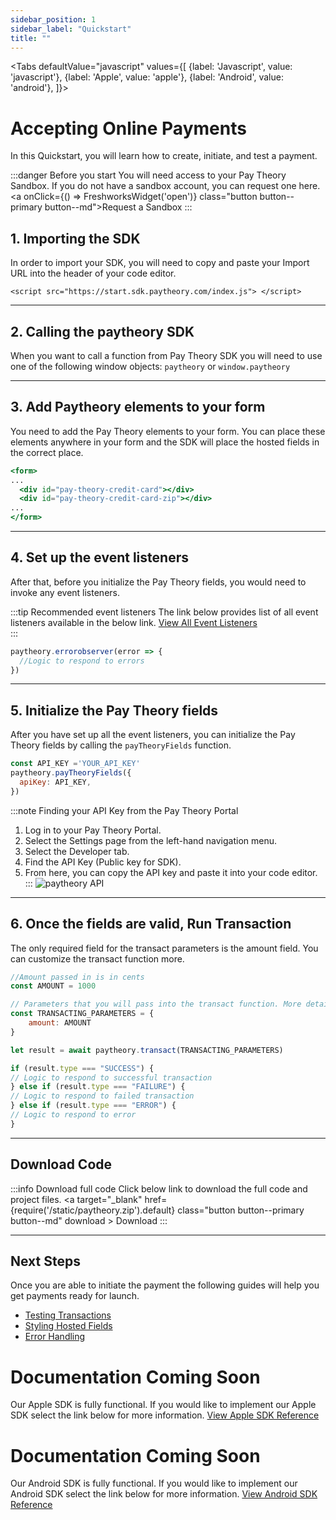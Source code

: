 ```yaml
---
sidebar_position: 1
sidebar_label: "Quickstart"
title: ""
---
```



<Tabs
  defaultValue="javascript"
  values={[
    {label: 'Javascript', value: 'javascript'},
    {label: 'Apple', value: 'apple'},
    {label: 'Android', value: 'android'},
  ]}>
  
  <TabItem value="javascript">

# Accepting Online Payments
In this Quickstart, you will learn how to create, initiate, and test a payment.

:::danger Before you start
You will need access to your Pay Theory Sandbox. If you do not have a sandbox account, you can request one here.
<a onClick={() => FreshworksWidget('open')} class="button button--primary button--md">Request a Sandbox </a>
:::

## 1. Importing the SDK
In order to import your SDK, you will need to copy and paste your Import URL into the header of your code editor.

```
<script src="https://start.sdk.paytheory.com/index.js"> </script>
```
***

## 2. Calling the paytheory SDK
When you want to call a function from Pay Theory SDK you will need to use one of the following window objects:
` paytheory ` or ` window.paytheory `
***

## 3. Add Paytheory elements to your form 
You need to add the Pay Theory elements to your form. You can place these elements anywhere in your form and the SDK will place the hosted fields in the correct place.

```jsx
<form>
...
  <div id="pay-theory-credit-card"></div>
  <div id="pay-theory-credit-card-zip"></div>
...
</form>
```
***

## 4. Set up the event listeners
After that, before you initialize the Pay Theory fields, you would need to invoke any event listeners.

:::tip  Recommended event listeners
The link below provides list of all event listeners available in the below link.
<a href= "../../tutorial-extras/WEB/EVENT_LISTENERS" class="button button--primary button--md">View All Event Listeners</a>  
:::

```jsx
paytheory.errorobserver(error => {
  //Logic to respond to errors
})
```
***

## 5. Initialize the Pay Theory fields
After you have set up all the event listeners, you can initialize the Pay Theory fields by calling the 
` payTheoryFields `  function.

```jsx
const API_KEY ='YOUR_API_KEY'
paytheory.payTheoryFields({
  apiKey: API_KEY,
})
```
:::note Finding your API Key from the Pay Theory Portal
1. Log in to your Pay Theory Portal.
2. Select the Settings page from the left-hand navigation menu.
3. Select the Developer tab.
4. Find the API Key (Public key for SDK).
5. From here, you can copy the API key and paste it into your code editor.
:::
<img src="/img/paytheory-API.jpg" alt="paytheory API" ></img>

***

## 6. Once the fields are valid, Run Transaction
The only required field for the transact parameters is the amount field. You can customize the transact function more.
```jsx
//Amount passed in is in cents
const AMOUNT = 1000

// Parameters that you will pass into the transact function. More details below.
const TRANSACTING_PARAMETERS = { 
    amount: AMOUNT
}

let result = await paytheory.transact(TRANSACTING_PARAMETERS)

if (result.type === "SUCCESS") {
// Logic to respond to successful transaction
} else if (result.type === "FAILURE") {
// Logic to respond to failed transaction
} else if (result.type === "ERROR") {
// Logic to respond to error
}
```
***


## Download Code
:::info Download full code
Click below link to download the full code and project files.
<a  target="\_blank" href={require('/static/paytheory.zip').default}  class="button button--primary button--md" download > Download </a>
:::
***

## Next Steps
Once you are able to initiate the payment the following guides will help you get payments ready for launch.
* [Testing Transactions](../Testing)
* [Styling Hosted Fields](./StylingPayTheoryFields)
* [Error Handling](./Errorhandling)



</TabItem>
  <TabItem value="apple">

# Documentation Coming Soon
Our Apple SDK is fully functional. If you would like to implement our Apple SDK select the link below for more information.
<a href= "../../tutorial-extras/APPLE/MAIN" class="button button--primary button--md">View Apple SDK Reference</a>

  </TabItem>

  <TabItem value="android">

# Documentation Coming Soon
Our Android SDK is fully functional. If you would like to implement our Android SDK select the link below for more information.
<a href= "../../tutorial-extras/Android_SDK/MAIN" class="button button--primary button--md">View Android SDK Reference</a>

  </TabItem>

</Tabs>







